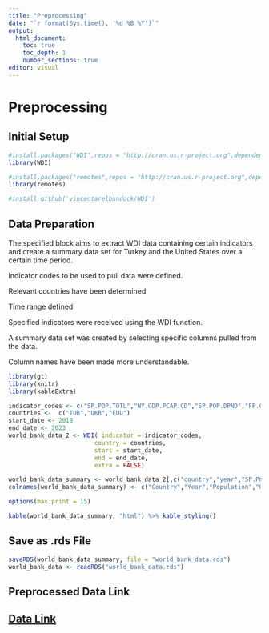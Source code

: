 ```yaml
---
title: "Preprocessing"
date: "`r format(Sys.time(), '%d %B %Y')`"
output: 
  html_document:
    toc: true
    toc_depth: 1
    number_sections: true
editor: visual
---
```


# Preprocessing

## Initial Setup

```r

#install.packages("WDI",repos = "http://cran.us.r-project.org",dependencies=TRUE,eval=FALSE)
library(WDI)

#install.packages("remotes",repos = "http://cran.us.r-project.org",dependencies=TRUE,eval=FALSE)
library(remotes)

#install_github('vincentarelbundock/WDI')

```

## Data Preparation

The specified block aims to extract WDI data containing certain indicators and create a summary data set for Turkey and the United States over a certain time period.

Indicator codes to be used to pull data were defined.

Relevant countries have been determined

Time range defined

Specified indicators were received using the WDI function.

A summary data set was created by selecting specific columns pulled from the data.

Column names have been made more understandable.

```r
library(gt)
library(knitr)
library(kableExtra)
```

```r
indicator_codes <- c("SP.POP.TOTL","NY.GDP.PCAP.CD","SP.POP.DPND","FP.CPI.TOTL.ZG","SL.UEM.TOTL.ZS","SL.TLF.CACT.FE.ZS","SL.TLF.CACT.MA.ZS")
countries <-  c("TUR","UKR","EUU")
start_date <- 2018
end_date <- 2023
world_bank_data_2 <- WDI( indicator = indicator_codes,
                        country = countries,
                        start = start_date, 
                        end = end_date, 
                        extra = FALSE)

world_bank_data_summary <- world_bank_data_2[,c("country","year","SP.POP.TOTL","NY.GDP.PCAP.CD","SP.POP.DPND","FP.CPI.TOTL.ZG","SL.UEM.TOTL.ZS","SL.TLF.CACT.FE.ZS","SL.TLF.CACT.MA.ZS")]
colnames(world_bank_data_summary) <- c("Country","Year","Population","GdpPerCapita","AgeDependancyRatio","Inflation","UnemploymentRate","FemaleLaborRate","MaleLaborRate")

options(max.print = 15)

kable(world_bank_data_summary, "html") %>% kable_styling()
```

## Save as .rds File

```r
saveRDS(world_bank_data_summary, file = "world_bank_data.rds")
world_bank_data <- readRDS("world_bank_data.rds")
```

## Preprocessed Data Link

## [Data Link](https://github.com/pjournal/mef07g-astralprojection/blob/main/world_bank_data.rds)
